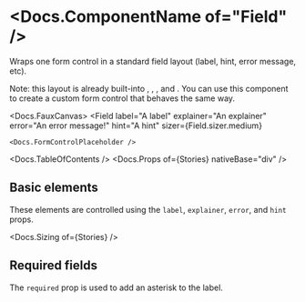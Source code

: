 


<Meta of={Stories} />

# <Docs.ComponentName of="Field" />

Wraps one form control in a standard field layout (label, hint, error message,
etc).

<div>
  Note: this layout is already built-into <Docs of="Select" />,
  <Docs of="Slider" />, <Docs of="Text" />, and <Docs of="Textarea" />. You can
  use this component to create a custom form control that behaves the same way.
</div>

<Docs.FauxCanvas>
  <Field
    label="A label"
    explainer="An explainer"
    error="An error message!"
    hint="A hint"
    sizer={Field.sizer.medium}
  >
    <Docs.FormControlPlaceholder />
  </Field>
</Docs.FauxCanvas>

<Docs.TableOfContents />
<Docs.Props of={Stories} nativeBase="div" />

## Basic elements

These elements are controlled using the `label`, `explainer`, `error`, and
`hint` props.

<Canvas of={Stories.Basic} sourceState="shown" />

<Docs.Sizing of={Stories} />

## Required fields

The `required` prop is used to add an asterisk to the label.

<Canvas of={Stories.Required} />
